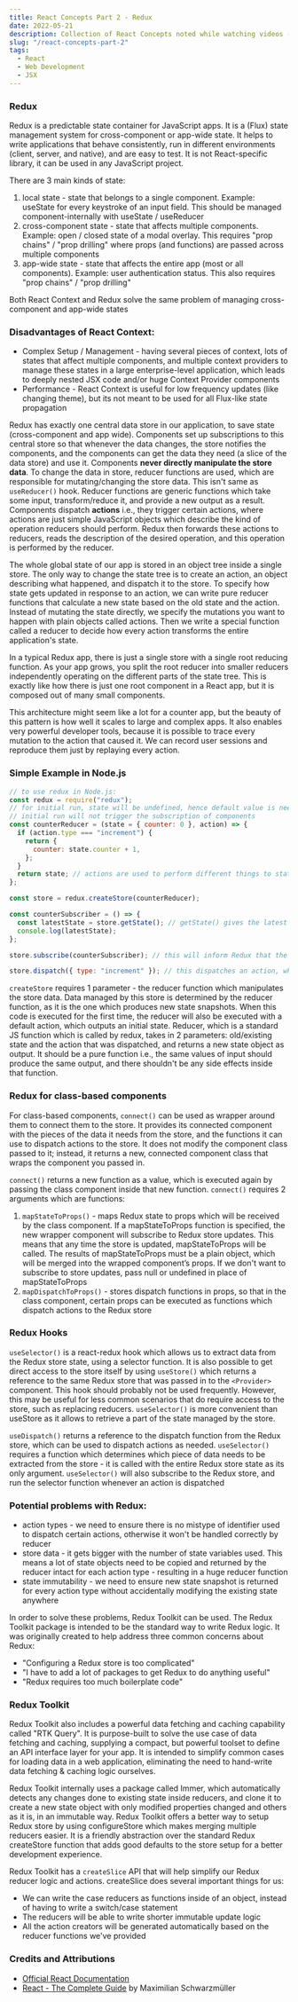 ```yaml
---
title: React Concepts Part 2 - Redux
date: 2022-05-21
description: Collection of React Concepts noted while watching videos - Redux basics
slug: "/react-concepts-part-2"
tags:
  - React
  - Web Development
  - JSX
---
```


### Redux

Redux is a predictable state container for JavaScript apps. It is a (Flux) state management system for cross-component or app-wide state. It helps to write applications that behave consistently, run in different environments (client, server, and native), and are easy to test. It is not React-specific library, it can be used in any JavaScript project.   

There are 3 main kinds of state:
1. local state - state that belongs to a single component. Example: useState for every keystroke of an input field. This should be managed component-internally with useState / useReducer
2. cross-component state - state that affects multiple components. Example: open / closed state of a modal overlay. This requires "prop chains" / "prop drilling" where props (and functions) are passed across multiple components
3. app-wide state - state that affects the entire app (most or all components). Example: user authentication status. This also requires "prop chains" / "prop drilling"     

Both React Context and Redux solve the same problem of managing cross-component and app-wide states     


### Disadvantages of React Context:
- Complex Setup / Management - having several pieces of context, lots of states that affect multiple components, and multiple context providers to manage these states in a large enterprise-level application, which leads to deeply nested JSX code and/or huge Context Provider components
- Performance - React Context is useful for low frequency updates (like changing theme), but its not meant to be used for all Flux-like state propagation    

Redux has exactly one central data store in our application, to save state (cross-component and app wide). Components set up subscriptions to this central store so that whenever the data changes, the store notifies the components, and the components can get the data they need (a slice of the data store) and use it. Components **never directly manipulate the store data**. To change the data in store, reducer functions are used, which are responsible for mutating/changing the store data. This isn't same as `useReducer()` hook. Reducer functions are generic functions which take some input, transform/reduce it, and provide a new output as a result. Components dispatch **actions** i.e., they trigger certain actions, where actions are just simple JavaScript objects which describe the kind of operation reducers should perform. Redux then forwards these actions to reducers, reads the description of the desired operation, and this operation is performed by the reducer.   

The whole global state of our app is stored in an object tree inside a single store. The only way to change the state tree is to create an action, an object describing what happened, and dispatch it to the store. To specify how state gets updated in response to an action, we can write pure reducer functions that calculate a new state based on the old state and the action. Instead of mutating the state directly, we specify the mutations you want to happen with plain objects called actions. Then we write a special function called a reducer to decide how every action transforms the entire application's state.   

In a typical Redux app, there is just a single store with a single root reducing function. As your app grows, you split the root reducer into smaller reducers independently operating on the different parts of the state tree. This is exactly like how there is just one root component in a React app, but it is composed out of many small components.

This architecture might seem like a lot for a counter app, but the beauty of this pattern is how well it scales to large and complex apps. It also enables very powerful developer tools, because it is possible to trace every mutation to the action that caused it. We can record user sessions and reproduce them just by replaying every action.     


### Simple Example in Node.js
```jsx
// to use redux in Node.js:
const redux = require("redux");
// for initial run, state will be undefined, hence default value is needed
// initial run will not trigger the subscription of components
const counterReducer = (state = { counter: 0 }, action) => {
  if (action.type === "increment") {
    return {
      counter: state.counter + 1,
    };
  }
  return state; // actions are used to perform different things to state
};

const store = redux.createStore(counterReducer);

const counterSubscriber = () => {
  const latestState = store.getState(); // getState() gives the latest state snapshot after it was updated
  console.log(latestState);
};

store.subscribe(counterSubscriber); // this will inform Redux that the function should be executed whenever the state changes

store.dispatch({ type: "increment" }); // this dispatches an action, where type is an identifier to distinguish different actions
```   
`createStore` requires 1 parameter - the reducer function which manipulates the store data. Data managed by this store is determined by the reducer function, as it is the one which produces new state snapshots. When this code is executed for the first time, the reducer will also be executed with a default action, which outputs an initial state. Reducer, which is a standard JS function which is called by redux, takes in 2 parameters: old/existing state and the action that was dispatched, and returns a new state object as output. It should be a pure function i.e., the same values of input should produce the same output, and there shouldn't be any side effects inside that function.     


### Redux for class-based components
For class-based components, `connect()` can be used as wrapper around them to connect them to the store. It provides its connected component with the pieces of the data it needs from the store, and the functions it can use to dispatch actions to the store. It does not modify the component class passed to it; instead, it returns a new, connected component class that wraps the component you passed in.   

`connect()` returns a new function as a value, which is executed again by passing the class component inside that new function. `connect()` requires 2 arguments which are functions:
1. `mapStateToProps()` - maps Redux state to props which will be received by the class component.
If a mapStateToProps function is specified, the new wrapper component will subscribe to Redux store updates. This means that any time the store is updated, mapStateToProps will be called. The results of mapStateToProps must be a plain object, which will be merged into the wrapped component’s props. If we don't want to subscribe to store updates, pass null or undefined in place of mapStateToProps
2. `mapDispatchToProps()` - stores dispatch functions in props, so that in the class component, certain props can be executed as functions which dispatch actions to the Redux store

### Redux Hooks

`useSelector()` is a react-redux hook which allows us to extract data from the Redux store state, using a selector function. It is also possible to get direct access to the store itself by using `useStore()` which returns a reference to the same Redux store that was passed in to the `<Provider>` component. This hook should probably not be used frequently. However, this may be useful for less common scenarios that do require access to the store, such as replacing reducers. `useSelector()` is more convenient than useStore as it allows to retrieve a part of the state managed by the store.     

`useDispatch()` returns a reference to the dispatch function from the Redux store, which can be used to dispatch actions as needed. `useSelector()` requires a function which determines which piece of data needs to be extracted from the store - it is called with the entire Redux store state as its only argument. `useSelector()` will also subscribe to the Redux store, and run the selector function whenever an action is dispatched

### Potential problems with Redux:

- action types - we need to ensure there is no mistype of identifier used to dispatch certain actions, otherwise it won't be handled correctly by reducer
- store data - it gets bigger with the number of state variables used. This means a lot of state objects need to be copied and returned by the reducer intact for each action type - resulting in a huge reducer function
- state immutability - we need to ensure new state snapshot is returned for every action type without accidentally modifying the existing state anywhere    

In order to solve these problems, Redux Toolkit can be used. The Redux Toolkit package is intended to be the standard way to write Redux logic. It was originally created to help address three common concerns about Redux:
- "Configuring a Redux store is too complicated"
- "I have to add a lot of packages to get Redux to do anything useful"
- "Redux requires too much boilerplate code"

### Redux Toolkit

Redux Toolkit also includes a powerful data fetching and caching capability called "RTK Query". It is purpose-built to solve the use case of data fetching and caching, supplying a compact, but powerful toolset to define an API interface layer for your app. It is intended to simplify common cases for loading data in a web application, eliminating the need to hand-write data fetching & caching logic ourselves.    

Redux Toolkit internally uses a package called Immer, which automatically detects any changes done to existing state inside reducers, and clone it to create a new state object with only modified properties changed and others as it is, in an immutable way. Redux Toolkit offers a better way to setup Redux store by using configureStore which makes merging multiple reducers easier. It is a friendly abstraction over the standard Redux createStore function that adds good defaults to the store setup for a better development experience.

Redux Toolkit has a `createSlice` API that will help simplify our Redux reducer logic and actions. createSlice does several important things for us:
- We can write the case reducers as functions inside of an object, instead of having to write a switch/case statement
- The reducers will be able to write shorter immutable update logic
- All the action creators will be generated automatically based on the reducer functions we've provided

### Credits and Attributions

- [Official React Documentation](https://reactjs.org)
- [React - The Complete Guide](https://www.udemy.com/course/react-the-complete-guide-incl-redux) by Maximilian Schwarzmüller
